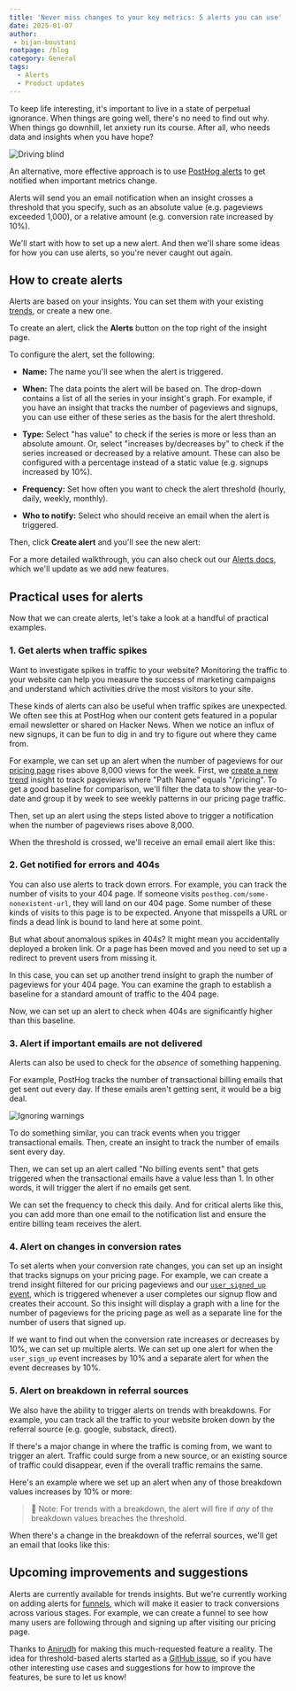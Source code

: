 ```yaml
---
title: 'Never miss changes to your key metrics: 5 alerts you can use'
date: 2025-01-07
author:
 - bijan-boustani
rootpage: /blog
category: General
tags:
  - Alerts
  - Product updates
---
```


To keep life interesting, it's important to live in a state of perpetual ignorance. When things are going well, there's no need to find out why. When things go downhill, let anxiety run its course. After all, who needs data and insights when you have hope?

![Driving blind](https://res.cloudinary.com/dmukukwp6/image/upload/319051_c8e072f85e.gif)

An alternative, more effective approach is to use [PostHog alerts](/docs/alerts) to get notified when important metrics change.

Alerts will send you an email notification when an insight crosses a threshold that you specify, such as an absolute value (e.g. pageviews exceeded 1,000), or a relative amount (e.g. conversion rate increased by 10%).

We'll start with how to set up a new alert. And then we'll share some ideas for how you can use alerts, so you're never caught out again.

## How to create alerts

Alerts are based on your insights. You can set them with your existing [trends](/docs/product-analytics/trends/overview), or create a new one.

To create an alert, click the **Alerts** button on the top right of the insight page.

<ProductScreenshot
    imageLight="https://res.cloudinary.com/dmukukwp6/image/upload/alerts_button_4ecd022cd6.png"
    imageDark="https://res.cloudinary.com/dmukukwp6/image/upload/alert_button_dark_c2f642fde3.png"
    alt="alerts button"
    classes="rounded"
/>

To configure the alert, set the following:

- **Name:** The name you'll see when the alert is triggered.

- **When:** The data points the alert will be based on. The drop-down contains a list of all the series in your insight's graph. For example, if you have an insight that tracks the number of pageviews and signups, you can use either of these series as the basis for the alert threshold.

- **Type:** Select "has value" to check if the series is more or less than an absolute amount. Or, select "increases by/decreases by" to check if the series increased or decreased by a relative amount. These can also be configured with a percentage instead of a static value (e.g. signups increased by 10%).

- **Frequency:** Set how often you want to check the alert threshold (hourly, daily, weekly, monthly).

- **Who to notify:** Select who should receive an email when the alert is triggered.

<ProductScreenshot
    imageLight="https://res.cloudinary.com/dmukukwp6/image/upload/filled_alert_627158e6bb.png"
    imageDark="https://res.cloudinary.com/dmukukwp6/image/upload/alert_people_dark_0ccd7611bd.png"
    alt="filled alert"
    classes="rounded"
/>

Then, click **Create alert** and you'll see the new alert:

<ProductScreenshot
    imageLight="https://res.cloudinary.com/dmukukwp6/image/upload/insight_alerts_5k_daef47ade1.png"
    imageDark="https://res.cloudinary.com/dmukukwp6/image/upload/created_alert_dark_1710da74dc.png"
    alt="insight alerts"
    classes="rounded"
/>

For a more detailed walkthrough, you can also check out our [Alerts docs](/docs/alerts), which we'll update as we add new features.

## Practical uses for alerts

Now that we can create alerts, let's take a look at a handful of practical examples.

### 1. Get alerts when traffic spikes

Want to investigate spikes in traffic to your website? Monitoring the traffic to your website can help you measure the success of marketing campaigns and understand which activities drive the most visitors to your site.

These kinds of alerts can also be useful when traffic spikes are unexpected. We often see this at PostHog when our content gets featured in a popular email newsletter or shared on Hacker News. When we notice an influx of new signups, it can be fun to dig in and try to figure out where they came from.

For example, we can set up an alert when the number of pageviews for our [pricing page](/pricing) rises above 8,000 views for the week. First, we [create a new trend](/docs/product-analytics/trends/overview#1-creating-a-new-trend) insight to track pageviews where "Path Name" equals "/pricing". To get a good baseline for comparison, we'll filter the data to show the year-to-date and group it by week to see weekly patterns in our pricing page traffic.

Then, set up an alert using the steps listed above to trigger a notification when the number of pageviews rises above 8,000.

<ProductScreenshot
    imageLight="https://res.cloudinary.com/dmukukwp6/image/upload/new_alert_light_cd963284a3.png"
    imageDark="https://res.cloudinary.com/dmukukwp6/image/upload/new_alert_dark_1fbcadad90.png"
    alt="New alert"
    classes="rounded"
/>

When the threshold is crossed, we'll receive an email email alert like this:

<ProductScreenshot
    imageLight="https://res.cloudinary.com/dmukukwp6/image/upload/posthog_alert_df58e89828.png"
    imageDark="https://res.cloudinary.com/dmukukwp6/image/upload/posthog_alert_df58e89828.png"
    alt="Pricing pageviews alert"
    classes="rounded"
/>

### 2. Get notified for errors and 404s

You can also use alerts to track down errors. For example, you can track the number of visits to your 404 page. If someone visits `posthog.com/some-nonexistent-url`, they will land on our 404 page. Some number of these kinds of visits to this page is to be expected. Anyone that misspells a URL or finds a dead link is bound to land here at some point.

But what about anomalous spikes in 404s? It might mean you accidentally deployed a broken link. Or a page has been moved and you need to set up a redirect to prevent users from missing it.

In this case, you can set up another trend insight to graph the number of pageviews for your 404 page. You can examine the graph to establish a baseline for a standard amount of traffic to the 404 page.

<ProductScreenshot
    imageLight="https://res.cloudinary.com/dmukukwp6/image/upload/404_graph_light_089709bc1e.png"
    imageDark="https://res.cloudinary.com/dmukukwp6/image/upload/404_graph_79107f52bb.png"
    alt="404 graph"
    classes="rounded"
/>

Now, we can set up an alert to check when 404s are significantly higher than this baseline.

<ProductScreenshot
    imageLight="https://res.cloudinary.com/dmukukwp6/image/upload/404_alert_light_c16295d3e4.png"
    imageDark="https://res.cloudinary.com/dmukukwp6/image/upload/404_alert_dark_a014c1aa46.png"
    alt="404 alert"
    classes="rounded"
/>

### 3. Alert if important emails are not delivered

Alerts can also be used to check for the _absence_ of something happening.

For example, PostHog tracks the number of transactional billing emails that get sent out every day. If these emails aren't getting sent, it would be a big deal.

![Ignoring warnings](https://frinkiac.com/video/S08E23/XOUcScbq8W_7yoA6nti16cCC31A=.gif)

To do something similar, you can track events when you trigger transactional emails. Then, create an insight to track the number of emails sent every day.

Then, we can set up an alert called "No billing events sent" that gets triggered when the transactional emails have a value less than 1. In other words, it will trigger the alert if no emails get sent.

<ProductScreenshot
    imageLight="https://res.cloudinary.com/dmukukwp6/image/upload/transactional_email_alert_light_57017a6227.png"
    imageDark="https://res.cloudinary.com/dmukukwp6/image/upload/transactional_email_alert_dark_1fda09248e.png"
    alt="Billing email alert"
    classes="rounded"
/>

We can set the frequency to check this daily. And for critical alerts like this, you can add more than one email to the notification list and ensure the entire billing team receives the alert.

### 4. Alert on changes in conversion rates

To set alerts when your conversion rate changes, you can set up an insight that tracks signups on your pricing page.
For example, we can create a trend insight filtered for our pricing pageviews and our [`user_signed_up` event](/docs/getting-started/send-events#2-capture-custom-events), which is triggered whenever a user completes our signup flow and creates their account.
So this insight will display a graph with a line for the number of pageviews for the pricing page as well as a separate line for the number of users that signed up.

<ProductScreenshot
    imageLight="https://res.cloudinary.com/dmukukwp6/image/upload/conversions_light_efbbc10280.png"
    imageDark="https://res.cloudinary.com/dmukukwp6/image/upload/conversion_graph_d4ac533adf.png"
    alt="Conversions"
    classes="rounded"
/>

If we want to find out when the conversion rate increases or decreases by 10%, we can set up multiple alerts. We can set up one alert for when the `user_sign_up` event increases by 10% and a separate alert for when the event decreases by 10%.

<ProductScreenshot
    imageLight="https://res.cloudinary.com/dmukukwp6/image/upload/mutliple_alerts_light_a45b5f0ad9.png"
    imageDark="https://res.cloudinary.com/dmukukwp6/image/upload/mutliple_alerts_dark_1d37e0e9b9.png"
    alt="Multiple alerts"
    classes="rounded"
/>

### 5. Alert on breakdown in referral sources

We also have the ability to trigger alerts on trends with breakdowns. For example, you can track all the traffic to your website broken down by the referral source (e.g. google, substack, direct).

If there's a major change in where the traffic is coming from, we want to trigger an alert. Traffic could surge from a new source, or an existing source of traffic could disappear, even if the overall traffic remains the same.

Here's an example where we set up an alert when any of those breakdown values increases by 10% or more:

<ProductScreenshot
    imageLight="https://res.cloudinary.com/dmukukwp6/image/upload/breakdown_light_a6de1bd240.png"
    imageDark="https://res.cloudinary.com/dmukukwp6/image/upload/breakdown_dark_5d2300b6cd.png"
    alt="Breakdown alerts"
    classes="rounded"
/>

> 📝 Note: For trends with a breakdown, the alert will fire if _any_ of the breakdown values breaches the threshold.

When there's a change in the breakdown of the referral sources, we'll get an email that looks like this:

<ProductScreenshot
    imageLight="https://res.cloudinary.com/dmukukwp6/image/upload/utm_source_change_6d56142060.png"
    imageDark="https://res.cloudinary.com/dmukukwp6/image/upload/utm_source_change_6d56142060.png"
    alt="Breakdown alert email"
    classes="rounded"
/>

## Upcoming improvements and suggestions

Alerts are currently available for trends insights. But we're currently working on adding alerts for [funnels](/docs/product-analytics/funnels), which will make it easier to track conversions across various stages. For example, we can create a funnel to see how many users are following through and signing up after visiting our pricing page.

Thanks to [Anirudh](/community/profiles/30974) for making this much-requested feature a reality. The idea for threshold-based alerts started as a [GitHub issue](https://github.com/PostHog/posthog/issues/14331), so if you have other interesting use cases and suggestions for how to improve the features, be sure to let us know!
